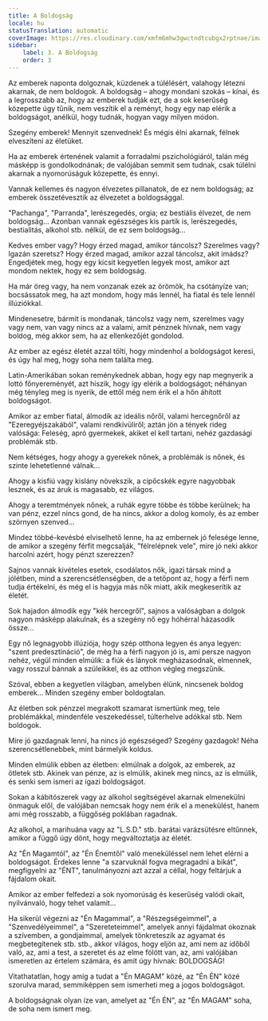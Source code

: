 ```yaml
---
title: A Boldogság
locale: hu
statusTranslation: automatic
coverImage: https://res.cloudinary.com/xmfm6mhw3gwctndtcubgx2rptnae/image/upload/v1741354419/small_cover_la_gran_rebelion_28716e29d2.webp
sidebar:
    label: 3. A Boldogság
    order: 3
---
```

Az emberek naponta dolgoznak, küzdenek a túlélésért, valahogy létezni akarnak, de nem boldogok. A boldogság – ahogy mondani szokás – kínai, és a legrosszabb az, hogy az emberek tudják ezt, de a sok keserűség közepette úgy tűnik, nem veszítik el a reményt, hogy egy nap elérik a boldogságot, anélkül, hogy tudnák, hogyan vagy milyen módon.

Szegény emberek! Mennyit szenvednek! És mégis élni akarnak, félnek elveszíteni az életüket.

Ha az emberek értenének valamit a forradalmi pszichológiáról, talán még másképp is gondolkodnának; de valójában semmit sem tudnak, csak túlélni akarnak a nyomorúságuk közepette, és ennyi.

Vannak kellemes és nagyon élvezetes pillanatok, de ez nem boldogság; az emberek összetévesztik az élvezetet a boldogsággal.

"Pachanga", "Parranda", lerészegedés, orgia; ez bestiális élvezet, de nem boldogság... Azonban vannak egészséges kis partik is, lerészegedés, bestialitás, alkohol stb. nélkül, de ez sem boldogság...

Kedves ember vagy? Hogy érzed magad, amikor táncolsz? Szerelmes vagy? Igazán szeretsz? Hogy érzed magad, amikor azzal táncolsz, akit imádsz? Engedjétek meg, hogy egy kicsit kegyetlen legyek most, amikor azt mondom nektek, hogy ez sem boldogság.

Ha már öreg vagy, ha nem vonzanak ezek az örömök, ha csótányíze van; bocsássatok meg, ha azt mondom, hogy más lennél, ha fiatal és tele lennél illúziókkal.

Mindenesetre, bármit is mondanak, táncolsz vagy nem, szerelmes vagy vagy nem, van vagy nincs az a valami, amit pénznek hívnak, nem vagy boldog, még akkor sem, ha az ellenkezőjét gondolod.

Az ember az egész életét azzal tölti, hogy mindenhol a boldogságot keresi, és úgy hal meg, hogy soha nem találta meg.

Latin-Amerikában sokan reménykednek abban, hogy egy nap megnyerik a lottó főnyereményét, azt hiszik, hogy így elérik a boldogságot; néhányan még tényleg meg is nyerik, de ettől még nem érik el a hőn áhított boldogságot.

Amikor az ember fiatal, álmodik az ideális nőről, valami hercegnőről az "Ezeregyéjszakából", valami rendkívüliről; aztán jön a tények rideg valósága: Feleség, apró gyermekek, akiket el kell tartani, nehéz gazdasági problémák stb.

Nem kétséges, hogy ahogy a gyerekek nőnek, a problémák is nőnek, és szinte lehetetlenné válnak...

Ahogy a kisfiú vagy kislány növekszik, a cipőcskék egyre nagyobbak lesznek, és az áruk is magasabb, ez világos.

Ahogy a teremtmények nőnek, a ruhák egyre többe és többe kerülnek; ha van pénz, ezzel nincs gond, de ha nincs, akkor a dolog komoly, és az ember szörnyen szenved...

Mindez többé-kevésbé elviselhető lenne, ha az embernek jó felesége lenne, de amikor a szegény férfit megcsalják, "félrelépnek vele", mire jó neki akkor harcolni azért, hogy pénzt szerezzen?

Sajnos vannak kivételes esetek, csodálatos nők, igazi társak mind a jólétben, mind a szerencsétlenségben, de a tetőpont az, hogy a férfi nem tudja értékelni, és még el is hagyja más nők miatt, akik megkeserítik az életét.

Sok hajadon álmodik egy "kék hercegről", sajnos a valóságban a dolgok nagyon másképp alakulnak, és a szegény nő egy hóhérral házasodik össze...

Egy nő legnagyobb illúziója, hogy szép otthona legyen és anya legyen: "szent predesztináció", de még ha a férfi nagyon jó is, ami persze nagyon nehéz, végül minden elmúlik: a fiúk és lányok megházasodnak, elmennek, vagy rosszul bánnak a szüleikkel, és az otthon végleg megszűnik.

Szóval, ebben a kegyetlen világban, amelyben élünk, nincsenek boldog emberek... Minden szegény ember boldogtalan.

Az életben sok pénzzel megrakott szamarat ismertünk meg, tele problémákkal, mindenféle veszekedéssel, túlterhelve adókkal stb. Nem boldogok.

Mire jó gazdagnak lenni, ha nincs jó egészséged? Szegény gazdagok! Néha szerencsétlenebbek, mint bármelyik koldus.

Minden elmúlik ebben az életben: elmúlnak a dolgok, az emberek, az ötletek stb. Akinek van pénze, az is elmúlik, akinek meg nincs, az is elmúlik, és senki sem ismeri az igazi boldogságot.

Sokan a kábítószerek vagy az alkohol segítségével akarnak elmenekülni önmaguk elől, de valójában nemcsak hogy nem érik el a menekülést, hanem ami még rosszabb, a függőség poklában ragadnak.

Az alkohol, a marihuána vagy az "L.S.D." stb. barátai varázsütésre eltűnnek, amikor a függő úgy dönt, hogy megváltoztatja az életét.

Az "Én Magamtól", az "Én Énemtől" való meneküléssel nem lehet elérni a boldogságot. Érdekes lenne "a szarvuknál fogva megragadni a bikát", megfigyelni az "ÉNT", tanulmányozni azt azzal a céllal, hogy feltárjuk a fájdalom okait.

Amikor az ember felfedezi a sok nyomorúság és keserűség valódi okait, nyilvánvaló, hogy tehet valamit...

Ha sikerül végezni az "Én Magammal", a "Részegségeimmel", a "Szenvedélyeimmel", a "Szereteteimmel", amelyek annyi fájdalmat okoznak a szívemben, a gondjaimmal, amelyek tönkreteszik az agyamat és megbetegítenek stb. stb., akkor világos, hogy eljön az, ami nem az időből való, az, ami a test, a szeretet és az elme fölött van, az, ami valójában ismeretlen az értelem számára, és amit úgy hívnak: BOLDOGSÁG!

Vitathatatlan, hogy amíg a tudat a "Én MAGAM" közé, az "Én ÉN" közé szorulva marad, semmiképpen sem ismerheti meg a jogos boldogságot.

A boldogságnak olyan íze van, amelyet az "Én ÉN", az "Én MAGAM" soha, de soha nem ismert meg.

